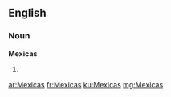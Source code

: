 ==English==

===Noun===
'''Mexicas'''

# {{plural of|Mexica}}

[[ar:Mexicas]]
[[fr:Mexicas]]
[[ku:Mexicas]]
[[mg:Mexicas]]